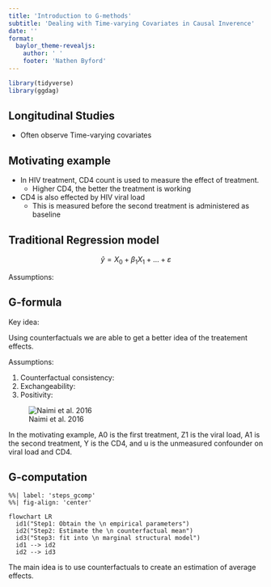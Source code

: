 ```yaml
---
title: 'Introduction to G-methods'
subtitle: 'Dealing with Time-varying Covariates in Causal Inverence'
date: ''
format: 
  baylor_theme-revealjs:
    author: ' '
    footer: 'Nathen Byford'
---
```


```r
library(tidyverse)
library(ggdag)
```


## Longitudinal Studies

- Often observe Time-varying covariates

## Motivating example

- In HIV treatment, CD4 count is used to measure the effect of treatment.
    - Higher CD4, the better the treatment is working
- CD4 is also effected by HIV viral load
    - This is measured before the second treatment is administered as baseline


## Traditional Regression model

$$
\hat{y} = X_0 + \beta_1 X_1 + ... + \varepsilon
$$

Assumptions:

## G-formula

Key idea:

Using counterfactuals we are able to get a better idea of the treatement effects.

Assumptions:

1. Counterfactual consistency:
2. Exchangeability:
3. Positivity:

![Naimi et al. 2016](Assumptions_dag.png)

::: {.notes}
In the motivating example, A0 is the first treatment, Z1 is the viral load, A1 is the second treatment, Y is the CD4, and u is the unmeasured confounder on viral load and CD4.
:::

## G-computation

```mermaid
%%| label: 'steps_gcomp'
%%| fig-align: 'center'

flowchart LR
  id1("Step1: Obtain the \n empirical parameters")
  id2("Step2: Estimate the \n counterfactual mean")
  id3("Step3: fit into \n marginal structural model")
  id1 --> id2
  id2 --> id3
```

The main idea is to use counterfactuals to create an estimation of average effects.